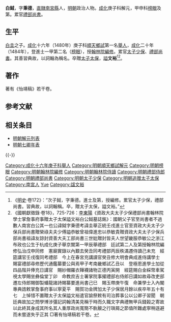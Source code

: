 {{明清人物信息框
| 姓名 = 白鉞
| 原名 =
| 圖片名稱= 
| 圖片大小 = 180px
| 圖片說明 = 
| 最高職務 = 資政大夫太子少保禮部尚書翰林院學士掌詹事府事贈太子太保
| 國家 = 大明
| 爵位 =
| 籍貫 = [[北直隸|直隸]][[真定府|真定府]][[南宮縣|南宮縣]]
| 族裔 = 漢族
| 旗籍 = 
| 字號 = 字秉德
| 諡號 = 文裕
| 出生日期 = [[景泰|景泰]]五年（1454年）
| 出生地點 = 
| 逝世日期 = [[正德_(明朝)|正德]]五年（1510年）
| 逝世地點 = 
| 墓葬 =
| 配偶 =
| 親屬 = （父）[[白圭_(明朝)|白圭]]
| 出身 = 
*成化十六年庚子科順天鄉試第一名舉人
*成化二十年甲辰科進士及第
| 經歷 = 
| 著作 =
*《怡靖稿》
}}
'''白鉞'''{{BD|1454年||1510年||}}，字'''秉德'''，[[北直隸|直隸]][[南宮縣|南宮縣]]人，[[明朝|明朝]]政治人物。[[成化|成化]]庚子科解元，甲申科[[榜眼|榜眼]]及第。累官[[禮部尚書|禮部尚書]]。

==生平==
[[白圭_(明朝)|白圭]]之子。[[成化|成化]]十六年（1480年）庚子科[[順天|順天]][[鄉試|鄉試]]第一名[[舉人|舉人]]，[[成化|成化]]二十年（1484年），登進士一甲第二名（[[榜眼|榜眼]]），授[[翰林院編修|翰林院編修]]。累官[[太子少保|太子少保]]、[[禮部尚書|禮部尚書]]。其善習典故，以詞翰為稱名。卒贈[[太子太保|太子太保]]，[[謚|謚]]'''文裕'''<ref>《[[明史|明史]]·卷172》：“次子鉞，字秉德。進士及第，授編修。累官太子少保，禮部尚書。習典故，以詞翰稱。卒，贈太子太保，謚文裕。”</ref><ref>《國朝獻徵錄·卷18》，725-726：[[李東陽|李東陽]]《資政大夫太子少保禮部尚書翰林院學士掌詹事府事贈太子太保謚文裕白公鉞墓誌銘》：國朝父子官至尚書者不過數人南宮白公其一也公諱鉞字秉德考諱圭舉正統壬戌進士官至資政大夫太子少保兵部尚書贈榮祿夫夫少傅謚恭敏曾祖偉進忠以恭敏貴贈資政大夫太子少保兵部尚書祖諱友諒封資善大夫工部尚書三世妣贈封皆夫人世望畿服恭敏公之浙江布政也公生于杭成化庚子舉京闈第一甲辰舉禮部　廷試第二人及第授翰林院編修弘治戊申同修　憲廟實錄以內艱去癸丑同考禮部丙辰秩滿遷侍讀己未充　經筵講官壬戌復同考禮部　今上在春宮充講讀官癸丑修大明會典成進侍講學士　賜宴禮部尋修歷代通鑑纂要公與焉甲子考南畿鄉試乙丑以　登極恩進學士加從四品階并俸充日講官　賜紗帽羅衣鞾襪諸物正德丙寅開　經筵賜白金綵幣車駕視太學賜坐彝倫堂丁卯　命教庶吉士署掌院事擢禮部右侍郎日講如故尋改吏部遷左侍郎賜御製蟠龍諸詩賜纂要進尚書己巳　賜玉帶庚午復　命兼學士入內閣專典誥敕掌詹事府事以寧夏平　賜賀功金牌加太子少保居月餘以疾卒年五十有七　上悼惜不置贈太子太保謚文裕遣官諭祭敕有司治葬事公以公卿子習聞　朝廷典故加之問學博涉彊記詞翰清美見稱于時而久職文字典禮無甲兵錢榖之寄故以此終其身成其所名其人重厚政尚寬簡不骫骳之行瑣屑之節值所難處寧稍遜避而未嘗遂失乎正其 □著有怡靖稿若干卷。</ref>。

==著作==
著有《怡靖稿》若干卷。

==参考文献==
{{wikisource|明史/卷172}}
<div class="references-small">
<references />
</div>

==相关条目==
*[[明朝解元列表|明朝解元列表]]
*[[明朝七卿年表|明朝七卿年表]]

{{-}}
{{start box}}
{{s-off}}
{{succession box|[[周經|周經]]|[[費宏|費宏]]|[[明朝禮部尚書|明朝禮部尚書]]|<small>正德元年－正德三年<br>（1508年－1510年）</small>}}
{{end box}}
{{成化二十年甲辰科殿試金榜}}
{{DEFAULTSORT:Bai白}}
[[Category:成化十六年庚子科舉人|Category:成化十六年庚子科舉人]]
[[Category:明朝順天鄉試解元|Category:明朝順天鄉試解元]]
[[Category:明朝榜眼|Category:明朝榜眼]]
[[Category:明朝翰林院編修|Category:明朝翰林院編修]]
[[Category:明朝翰林院侍讀|Category:明朝翰林院侍讀]]
[[Category:明朝禮部侍郎|Category:明朝禮部侍郎]]
[[Category:明朝禮部尚書|Category:明朝禮部尚書]]
[[Category:明朝太子少保|Category:明朝太子少保]]
[[Category:明朝追赠太子太保|Category:明朝追赠太子太保]]
[[Category:南宮人|Category:南宮人]]
[[Category:白姓|Yue]]
[[Category:諡文裕|Category:諡文裕]]